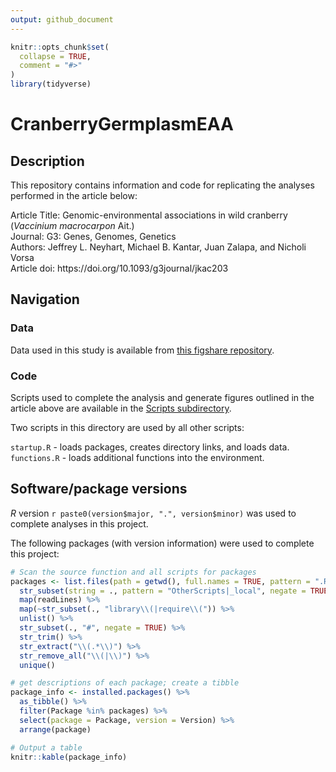 ```yaml
---
output: github_document
---
```


<!-- README.md is generated from README.Rmd. Please edit that file -->

```r
knitr::opts_chunk$set(
  collapse = TRUE,
  comment = "#>"
)
library(tidyverse)
```

# CranberryGermplasmEAA

<!-- badges: start -->
<!-- badges: end -->

## Description

This repository contains information and code for replicating the analyses performed in the article below:

Article Title: Genomic-environmental associations in wild cranberry (*Vaccinium macrocarpon* Ait.)  
Journal: G3: Genes, Genomes, Genetics  
Authors: Jeffrey L. Neyhart, Michael B. Kantar, Juan Zalapa, and Nicholi Vorsa  
Article doi: https://doi.org/10.1093/g3journal/jkac203  


## Navigation

### Data

Data used in this study is available from [this figshare repository](https://doi.org/10.25387/g3.20067062).

### Code

Scripts used to complete the analysis and generate figures outlined in the article above are available in the [Scripts subdirectory](https://github.com/neyhartj/CranberryGermplasmEAA/tree/master/Scripts).

Two scripts in this directory are used by all other scripts:

`startup.R` - loads packages, creates directory links, and loads data.  
`functions.R` - loads additional functions into the environment.


## Software/package versions

*R* version `r paste0(version$major, ".", version$minor)` was used to complete analyses in this project.


The following packages (with version information) were used to complete this project:

```r
# Scan the source function and all scripts for packages
packages <- list.files(path = getwd(), full.names = TRUE, pattern = ".R$", recursive = TRUE) %>% 
  str_subset(string = ., pattern = "OtherScripts|_local", negate = TRUE) %>%
  map(readLines) %>% 
  map(~str_subset(., "library\\(|require\\(")) %>% 
  unlist() %>% 
  str_subset(., "#", negate = TRUE) %>%
  str_trim() %>%
  str_extract("\\(.*\\)") %>% 
  str_remove_all("\\(|\\)") %>% 
  unique()

# get descriptions of each package; create a tibble
package_info <- installed.packages() %>% 
  as_tibble() %>% 
  filter(Package %in% packages) %>% 
  select(package = Package, version = Version) %>%
  arrange(package)

# Output a table
knitr::kable(package_info)
```
